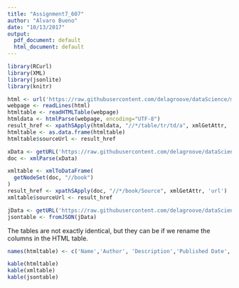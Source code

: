 ```yaml
---
title: "Assignment7_607"
author: "Alvaro Bueno"
date: "10/13/2017"
output:
  pdf_document: default
  html_document: default
---
```


```r
library(RCurl)
library(XML)
library(jsonlite)
library(knitr)

```


```r
html <- url('https://raw.githubusercontent.com/delagroove/dataScience/master/books.html')
webpage <- readLines(html)
htmltable <- readHTMLTable(webpage)
htmldata <- htmlParse(webpage, encoding="UTF-8")
result_href <- xpathSApply(htmldata, "//*/table/tr/td/a", xmlGetAttr, 'href')
htmltable <- as.data.frame(htmltable)
htmltable$sourceUrl <- result_href
```


```r
xData <- getURL('https://raw.githubusercontent.com/delagroove/dataScience/master/books.xml')
doc <- xmlParse(xData)

xmltable <- xmlToDataFrame(
  getNodeSet(doc, "//book")
)
result_href <- xpathSApply(doc, "//*/book/Source", xmlGetAttr, 'url')
xmltable$sourceUrl <- result_href
```

```r
jData <- getURL('https://raw.githubusercontent.com/delagroove/dataScience/master/books.json')
jsontable <- fromJSON(jData)
```

The tables are not exactly identical, but they can be if we rename the columns in the HTML table.

```r
names(htmltable) <- c('Name','Author', 'Description','Published Date', 'Editorial', 'Format', 'NumPages', 'Source','SourceUrl')

kable(htmltable)
kable(xmltable)
kable(jsontable)

```